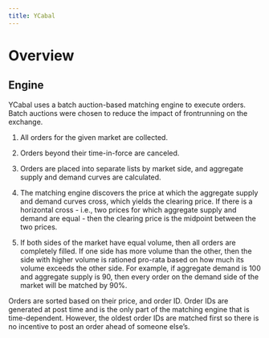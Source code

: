 ```yaml
---
title: YCabal
---
```





# Overview

## Engine

YCabal uses a batch auction-based matching engine to execute orders.
Batch auctions were chosen to reduce the impact of frontrunning on the
exchange.

1. All orders for the given market are collected.

2. Orders beyond their time-in-force are canceled.

3. Orders are placed into separate lists by market side, and aggregate
   supply and demand curves are calculated.

4. The matching engine discovers the price at which the aggregate supply
   and demand curves cross, which yields the clearing price. If there is
   a horizontal cross - i.e., two prices for which aggregate supply and
   demand are equal - then the clearing price is the midpoint between
   the two prices.

5. If both sides of the market have equal volume, then all orders are
   completely filled. If one side has more volume than the other, then
   the side with higher volume is rationed pro-rata based on how much
   its volume exceeds the other side. For example, if aggregate demand
   is 100 and aggregate supply is 90, then every order on the demand
   side of the market will be matched by 90%.

Orders are sorted based on their price, and order ID. Order IDs are
generated at post time and is the only part of the matching engine that
is time-dependent. However, the oldest order IDs are matched first so
there is no incentive to post an order ahead of someone else’s.
